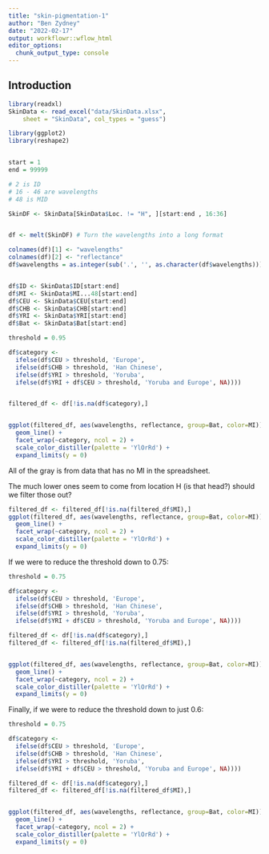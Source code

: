---
title: "skin-pigmentation-1"
author: "Ben Zydney"
date: "2022-02-17"
output: workflowr::wflow_html
editor_options:
  chunk_output_type: console
---

## Introduction

```{r}
library(readxl)
SkinData <- read_excel("data/SkinData.xlsx", 
    sheet = "SkinData", col_types = "guess")

library(ggplot2)
library(reshape2)


start = 1
end = 99999

# 2 is ID
# 16 - 46 are wavelengths
# 48 is MID

SkinDF <- SkinData[SkinData$Loc. != "H", ][start:end , 16:36]


df <- melt(SkinDF) # Turn the wavelengths into a long format

colnames(df)[1] <- "wavelengths"
colnames(df)[2] <- "reflectance"
df$wavelengths = as.integer(sub('.', '', as.character(df$wavelengths)))


df$ID <- SkinData$ID[start:end]
df$MI <- SkinData$MI...48[start:end]
df$CEU <- SkinData$CEU[start:end]
df$CHB <- SkinData$CHB[start:end]
df$YRI <- SkinData$YRI[start:end]
df$Bat <- SkinData$Bat[start:end]

threshold = 0.95

df$category <- 
  ifelse(df$CEU > threshold, 'Europe', 
  ifelse(df$CHB > threshold, 'Han Chinese', 
  ifelse(df$YRI > threshold, 'Yoruba', 
  ifelse(df$YRI + df$CEU > threshold, 'Yoruba and Europe', NA))))


filtered_df <- df[!is.na(df$category),]


ggplot(filtered_df, aes(wavelengths, reflectance, group=Bat, color=MI)) + 
  geom_line() +
  facet_wrap(~category, ncol = 2) +
  scale_color_distiller(palette = 'YlOrRd') +
  expand_limits(y = 0)

```

All of the gray is from data that has no MI in the spreadsheet.

The much lower ones seem to come from location H (is that head?) should we filter those out?

```{r}
filtered_df <- filtered_df[!is.na(filtered_df$MI),]
ggplot(filtered_df, aes(wavelengths, reflectance, group=Bat, color=MI)) + 
  geom_line() +
  facet_wrap(~category, ncol = 2) +
  scale_color_distiller(palette = 'YlOrRd') +
  expand_limits(y = 0)

```

If we were to reduce the threshold down to 0.75:

```{r}
threshold = 0.75

df$category <- 
  ifelse(df$CEU > threshold, 'Europe', 
  ifelse(df$CHB > threshold, 'Han Chinese', 
  ifelse(df$YRI > threshold, 'Yoruba', 
  ifelse(df$YRI + df$CEU > threshold, 'Yoruba and Europe', NA))))

filtered_df <- df[!is.na(df$category),]
filtered_df <- filtered_df[!is.na(filtered_df$MI),]


ggplot(filtered_df, aes(wavelengths, reflectance, group=Bat, color=MI)) + 
  geom_line() +
  facet_wrap(~category, ncol = 2) +
  scale_color_distiller(palette = 'YlOrRd') +
  expand_limits(y = 0)
```


Finally, if we were to reduce the threshold down to just 0.6:

```{r}
threshold = 0.75

df$category <- 
  ifelse(df$CEU > threshold, 'Europe', 
  ifelse(df$CHB > threshold, 'Han Chinese', 
  ifelse(df$YRI > threshold, 'Yoruba', 
  ifelse(df$YRI + df$CEU > threshold, 'Yoruba and Europe', NA))))

filtered_df <- df[!is.na(df$category),]
filtered_df <- filtered_df[!is.na(filtered_df$MI),]


ggplot(filtered_df, aes(wavelengths, reflectance, group=Bat, color=MI)) + 
  geom_line() +
  facet_wrap(~category, ncol = 2) +
  scale_color_distiller(palette = 'YlOrRd') +
  expand_limits(y = 0)
```

